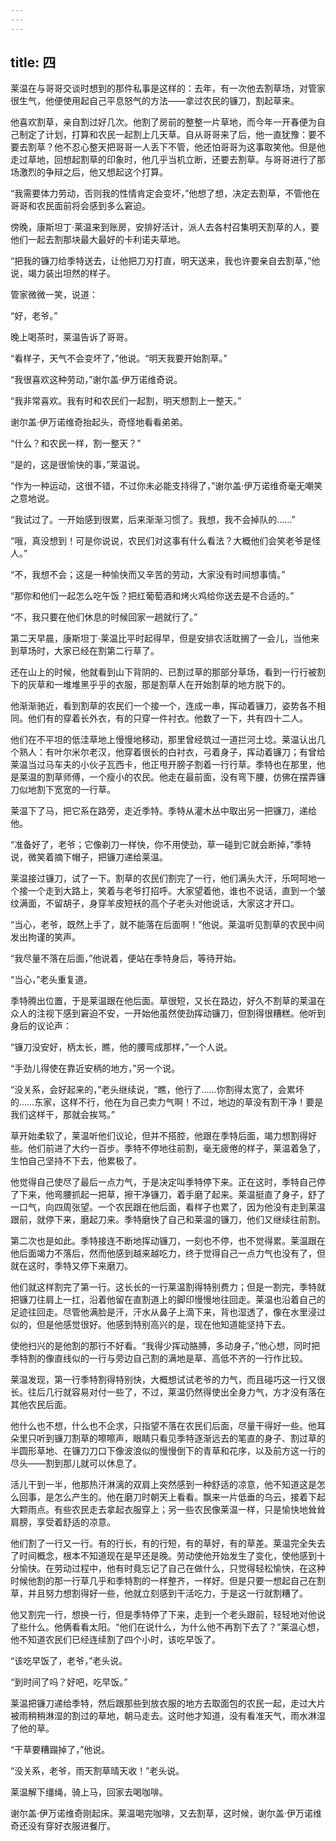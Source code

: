 ```yaml
---
---
---
```

title: 四
---




莱温在与哥哥交谈时想到的那件私事是这样的：去年，有一次他去割草场，对管家很生气，他便使用起自己平息怒气的方法——拿过农民的镰刀，割起草来。

他喜欢割草，亲自割过好几次。他割了房前的整整一片草地，而今年一开春便为自己制定了计划，打算和农民一起割上几天草。自从哥哥来了后，他一直犹豫：要不要去割草？他不忍心整天把哥哥一人丢下不管，他还怕哥哥为这事取笑他。但是他走过草地，回想起割草的印象时，他几乎当机立断，还要去割草。与哥哥进行了那场激烈的争辩之后，他又想起这个打算。

“我需要体力劳动，否则我的性情肯定会变坏，”他想了想，决定去割草，不管他在哥哥和农民面前将会感到多么窘迫。

傍晚，康斯坦丁·莱温来到账房，安排好活计，派人去各村召集明天割草的人，要他们一起去割那块最大最好的卡利诺夫草地。

“把我的镰刀给季特送去，让他把刀刃打直，明天送来，我也许要亲自去割草，”他说，竭力装出坦然的样子。

管家微微一笑，说道：

“好，老爷。”

晚上喝茶时，莱温告诉了哥哥。

“看样子，天气不会变坏了，”他说。“明天我要开始割草。”

“我很喜欢这种劳动，”谢尔盖·伊万诺维奇说。

“我非常喜欢。我有时和农民们一起割，明天想割上一整天。”

谢尔盖·伊万诺维奇抬起头，奇怪地看看弟弟。

“什么？和农民一样，割一整天？”

“是的，这是很愉快的事，”莱温说。

“作为一种运动，这很不错，不过你未必能支持得了，”谢尔盖·伊万诺维奇毫无嘲笑之意地说。

“我试过了。一开始感到很累，后来渐渐习惯了。我想，我不会掉队的……”

“哦，真没想到！可是你说说，农民们对这事有什么看法？大概他们会笑老爷是怪人。”

“不，我想不会；这是一种愉快而又辛苦的劳动，大家没有时间想事情。”

“那你和他们一起怎么吃午饭？把红葡萄酒和烤火鸡给你送去是不合适的。”

“不，我只要在他们休息的时候回家一趟就行了。”

第二天早晨，康斯坦丁·莱温比平时起得早，但是安排农活耽搁了一会儿，当他来到草场时，大家已经在割第二行草了。

还在山上的时候，他就看到山下背阴的、已割过草的那部分草场，看到一行行被割下的灰草和一堆堆黑乎乎的衣服，那是割草人在开始割草的地方脱下的。

他渐渐驰近，看到割草的农民们一个接一个，连成一串，挥动着镰刀，姿势各不相同。他们有的穿着长外衣，有的只穿一件衬衣。他数了一下，共有四十二人。

他们在不平坦的低洼草地上慢慢地移动，那里曾经筑过一道拦河土埝。莱温认出几个熟人：有叶尔米尔老汉，他穿着很长的白衬衣，弓着身子，挥动着镰刀；有曾给莱温当过马车夫的小伙子瓦西卡，他正甩开膀子割着一行行草。季特也在那里，他是莱温的割草师傅，一个瘦小的农民。他走在最前面，没有弯下腰，仿佛在摆弄镰刀似地割下宽宽的一行草。

莱温下了马，把它系在路旁，走近季特。季特从灌木丛中取出另一把镰刀，递给他。

“准备好了，老爷；它像剃刀一样快，你不用使劲，草一碰到它就会断掉，”季特说，微笑着摘下帽子，把镰刀递给莱温。

莱温接过镰刀，试了一下。割草的农民们割完了一行，他们满头大汗，乐呵呵地一个接一个走到大路上，笑着与老爷打招呼。大家望着他，谁也不说话，直到一个皱纹满面，不留胡子，身穿羊皮短袄的高个子老头对他说话，大家这才开口。

“当心，老爷，既然上手了，就不能落在后面啊！”他说。莱温听见割草的农民中间发出拘谨的笑声。

“我尽量不落在后面，”他说着，便站在季特身后，等待开始。

“当心，”老头重复道。

季特腾出位置，于是莱温跟在他后面。草很短，又长在路边，好久不割草的莱温在众人的注视下感到窘迫不安，一开始他虽然使劲挥动镰刀，但割得很糟糕。他听到身后的议论声：

“镰刀没安好，柄太长，瞧，他的腰弯成那样，”一个人说。

“手劲儿得使在靠近安柄的地方，”另一个说。

“没关系，会好起来的，”老头继续说，“瞧，他行了……你割得太宽了，会累坏的……东家，这样不行，他在为自己卖力气啊！不过，地边的草没有割干净！要是我们这样干，那就会挨骂。”

草开始柔软了，莱温听他们议论，但并不搭腔，他跟在季特后面，竭力想割得好些。他们前进了大约一百步。季特不停地往前割，毫无疲倦的样子，莱温着急了，生怕自己坚持不下去，他累极了。

他觉得自己使尽了最后一点力气，于是决定叫季特停下来。正在这时，季特自己停了下来，他弯腰抓起一把草，擦干净镰刀，着手磨了起来。莱温挺直了身子，舒了一口气，向四周张望。一个农民跟在他后面，看样子也累了，因为他没有走到莱温跟前，就停下来，磨起刀来。季特磨快了自己和莱温的镰刀，他们又继续往前割。

第二次也是如此。季特接连不断地挥动镰刀，一刻也不停，也不觉得累。莱温跟在他后面竭力不落后，然而他感到越来越吃力，终于觉得自己一点力气也没有了，但就在这时，季特又停下来磨刀。

他们就这样割完了第一行。这长长的一行莱温割得特别费力；但是一割完，季特就把镰刀往肩上一扛，沿着他留在直割道上的脚印慢慢地往回走。莱温也沿着自己的足迹往回走。尽管他满脸是汗，汗水从鼻子上滴下来，背也湿透了，像在水里浸过似的，但是他感觉很好。他感到特别高兴的是，现在他知道能坚持下去。

使他扫兴的是他割的那行不好看。“我得少挥动胳膊，多动身子，”他心想，同时把季特割的像直线似的一行与旁边自己割的满地是草、高低不齐的一行作比较。

莱温发现，第一行季特割得特别快，大概想试试老爷的力气，而且碰巧这一行又很长。往后几行就容易对付一些了，不过，莱温仍然得使出全身力气，方才没有落在其他农民后面。

他什么也不想，什么也不企求，只指望不落在农民们后面，尽量干得好一些。他耳朵里只听到镰刀割草的嚓嚓声，眼睛只看见季特逐渐远去的笔直的身子、割过草的半圆形草地、在镰刀刀口下像波浪似的慢慢倒下的青草和花序，以及前方这一行的尽头——割到那儿就可以休息了。

活儿干到一半，他那热汗淋漓的双肩上突然感到一种舒适的凉意，他不知道这是怎么回事，是怎么产生的。他在磨刀时朝天上看看。飘来一片低垂的乌云，接着下起大颗雨点。有些农民走去拿起衣服穿上；另一些农民像莱温一样，只是愉快地耸耸肩膀，享受着舒适的凉意。

他们割了一行又一行。有的行长，有的行短，有的草好，有的草差。莱温完全失去了时间概念，根本不知道现在是早还是晚。劳动使他开始发生了变化，使他感到十分愉快。在劳动过程中，他有时竟忘记了自己在做什么，只觉得轻松愉快，在这种时候他割的那一行草几乎和季特割的一样整齐，一样好。但是只要一想起自己在割草，并且努力想割得好一些，他就立刻感到干活吃力，于是这一行就割糟了。

他又割完一行，想换一行，但是季特停了下来，走到一个老头跟前，轻轻地对他说了些什么。他俩看看太阳。“他们在说什么，为什么他不再割下去了？”莱温心想，他不知道农民们已经连续割了四个小时，该吃早饭了。

“该吃早饭了，老爷，”老头说。

“到时间了吗？好吧，吃早饭。”

莱温把镰刀递给季特，然后跟那些到放衣服的地方去取面包的农民一起，走过大片被雨稍稍淋湿的割过的草地，朝马走去。这时他才知道，没有看准天气，雨水淋湿了他的草。

“干草要糟蹋掉了，”他说。

“没关系，老爷，雨天割草晴天收！”老头说。

莱温解下缰绳，骑上马，回家去喝咖啡。

谢尔盖·伊万诺维奇刚起床。莱温喝完咖啡，又去割草，这时候，谢尔盖·伊万诺维奇还没有穿好衣服进餐厅。